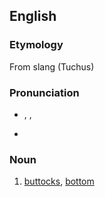 ==English==

===Etymology===
From {{etyl|yi}} slang (Tuchus)

===Pronunciation===
* {{enPR|to͝oshʹ-i}}, {{IPA|/ˈtʊʃi/}}, {{SAMPA|/tUSi/}}
* {{rhymes|ʊʃi}}

===Noun===
{{en-noun}}

# {{context|baby talk}} [[buttocks]], [[bottom]]